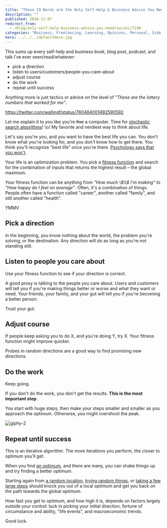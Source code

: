 ```yaml
---
title: "These 19 Words are the Only Self-Help & Business Advice You Need"
description: ""
published: 2016-11-07
redirect_from:
  - /blog/only-self-help-business-advice-you-need/swizec/7190
categories: "Business, Freelancing, Learning, Opinions, Personal, Side Projects, Startups"
hero: ../../../defaultHero.jpg
---
```


This sums up every self-help and business book, blog post, podcast, and talk I’ve ever seen/read/whatever:

- pick a direction
- listen to users/customers/people-you-care-about
- adjust course
- do the work
- repeat until success

Anything more is just tactics or advice on the level of _"These are the lottery numbers that worked for me"_.

https://twitter.com/wallingf/status/760484001492590592

Let me explain it to you like you're ~~five~~ a computer. Time for [stochastic search algorithms](https://en.wikipedia.org/wiki/Stochastic_optimization)! \\o/ My favorite and nerdiest way to think about life.

Let's say you're you, and you want to have the best life you can. You don't know what you're looking for, and you don't know how to get there. You think you'll recognize "best life" once you're there. [Psychology says that you won't](https://en.wikipedia.org/wiki/Hedonic_treadmill).

Your life is an optimization problem. You pick a [fitness function](https://en.wikipedia.org/wiki/Fitness_function) and search for the combination of inputs that returns the highest result – the global maximum.

Your fitness function can be anything from _"How much \\$\\$ I'm making"_ to _"How happy do I feel on average"_. Often, it's a combination of things. People often have a function called "career", another called "family", and still another called "health".

YMMV

## Pick a direction

In the beginning, you know nothing about the world, the problem you're solving, or the destination. Any direction will do as long as you're not standing still.

## Listen to people you care about

Use your fitness function to see if your direction is correct.

A good proxy is talking to the people you care about. Users and customers will tell you if you're making things better or worse and what they want or need. Your friends, your family, and your gut will tell you if you're becoming a better person.

Trust your gut.

## Adjust course

If people keep asking you to do X, and you're doing Y, try X. Your fitness function might improve quicker.

Probes in random directions are a good way to find promising new directions.

## Do the work

Keep going.

If you don't do the work, you don't get the results. **This is the most important step**.

You start with huge steps, then make your steps smaller and smaller as you approach the optimum. Otherwise, you might overshoot the peak.

![giphy-2](http://swizec.com/blog/wp-content/uploads/2016/11/giphy-2.gif)

## Repeat until success

This is an iterative algorithm. The more iterations you perform, the closer to optimum you'll get.

When you find [_an_ optimum](https://en.wikipedia.org/wiki/Maxima_and_minima), and there are many, you can shake things up and try finding a better optimum.

Starting again from [a random location](https://en.wikipedia.org/wiki/Random_forest), [trying random things](https://en.wikipedia.org/wiki/Monte_Carlo_method), or [taking a few large steps](https://en.wikipedia.org/wiki/Simulated_annealing) should knock you out of a local optimum and get you back on the path towards the global optimum.

How fast you get to optimum, and how high it is, depends on factors largely outside your control: luck in picking your initial direction, fortune of circumstance and ability, "life events", and macroeconomic trends.

Good luck.
